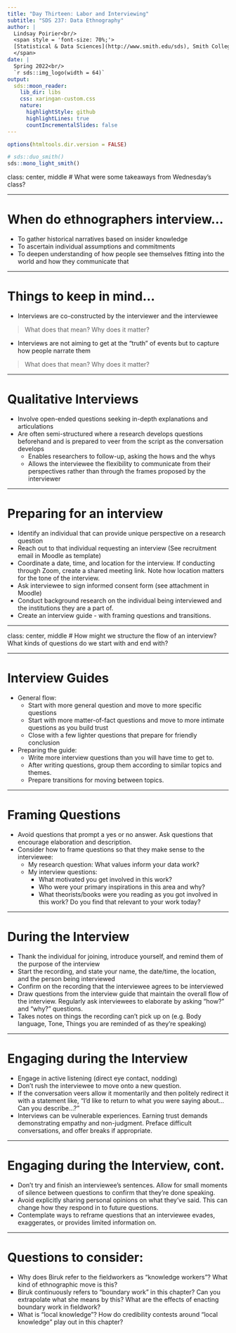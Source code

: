 ```yaml
---
title: "Day Thirteen: Labor and Interviewing"
subtitle: "SDS 237: Data Ethnography"
author: |
  Lindsay Poirier<br/>
  <span style = 'font-size: 70%;'>
  [Statistical & Data Sciences](http://www.smith.edu/sds), Smith College<br/>
  </span>
date: |
  Spring 2022<br/>
  `r sds::img_logo(width = 64)`
output:
  sds::moon_reader:
    lib_dir: libs
    css: xaringan-custom.css
    nature:
      highlightStyle: github
      highlightLines: true
      countIncrementalSlides: false
---
```


```r
options(htmltools.dir.version = FALSE)
```

```r
# sds::duo_smith()
sds::mono_light_smith()
```

class: center, middle
# What were some takeaways from Wednesday's class?

---

# When do ethnographers interview...

* To gather historical narratives based on insider knowledge 
* To ascertain individual assumptions and commitments
* To deepen understanding of how people see themselves fitting into the world and how they communicate that


---

# Things to keep in mind...

* Interviews are co-constructed by the interviewer and the interviewee

> What does that mean? Why does it matter?

* Interviews are not aiming to get at the "truth" of events but to capture how people narrate them

> What does that mean? Why does it matter?

---

# Qualitative Interviews

* Involve open-ended questions seeking in-depth explanations and articulations
* Are often semi-structured where a research develops questions beforehand and is prepared to veer from the script as the conversation develops
  * Enables researchers to follow-up, asking the hows and the whys
  * Allows the interviewee the flexibility to communicate from their perspectives rather than through the frames proposed by the interviewer


---

# Preparing for an interview

* Identify an individual that can provide unique perspective on a research question
* Reach out to that individual requesting an interview (See recruitment email in Moodle as template)
* Coordinate a date, time, and location for the interview. If conducting through Zoom, create a shared meeting link. Note how location matters for the tone of the interview.
* Ask interviewee to sign informed consent form (see attachment in Moodle)
* Conduct background research on the individual being interviewed and the institutions they are a part of. 
* Create an interview guide - with framing questions and transitions. 

---

class: center, middle
# How might we structure the flow of an interview? What kinds of questions do we start with and end with?

---

# Interview Guides

* General flow:
  * Start with more general question and move to more specific questions
  * Start with more matter-of-fact questions and move to more intimate questions as you build trust 
  * Close with a few lighter questions that prepare for friendly conclusion
* Preparing the guide:
  * Write more interview questions than you will have time to get to.
  * After writing questions, group them according to similar topics and themes. 
  * Prepare transitions for moving between topics.

---

# Framing Questions

* Avoid questions that prompt a yes or no answer. Ask questions that encourage elaboration and description.
* Consider how to frame questions so that they make sense to the interviewee:
  * My research question: What values inform your data work?
  * My interview questions: 
    * What motivated you get involved in this work? 
    * Who were your primary inspirations in this area and why?
    * What theorists/books were you reading as you got involved in this work? Do you find that relevant to your work today?

---

# During the Interview

* Thank the individual for joining, introduce yourself, and remind them of the purpose of the interview
* Start the recording, and state your name, the date/time, the location, and the person being interviewed
* Confirm on the recording that the interviewee agrees to be interviewed
* Draw questions from the interview guide that maintain the overall flow of the interview. Regularly ask interviewees to elaborate by asking "how?" and "why?" questions. 
* Takes notes on things the recording can't pick up on (e.g. Body language, Tone, Things you are reminded of as they're speaking) 

---

# Engaging during the Interview

* Engage in active listening (direct eye contact, nodding)
* Don’t rush the interviewee to move onto a new question.
* If the conversation veers allow it momentarily and then politely redirect it with a statement like, "I'd like to return to what you were saying about… Can you describe…?"
* Interviews can be vulnerable experiences. Earning trust demands demonstrating empathy and non-judgment. Preface difficult conversations, and offer breaks if appropriate. 

---

# Engaging during the Interview, cont. 

* Don’t try and finish an interviewee's sentences. Allow for small moments of silence between questions to confirm that they’re done speaking. 
* Avoid explicitly sharing personal opinions on what they've said. This can change how they respond in to future questions.
* Contemplate ways to reframe questions that an interviewee evades, exaggerates, or provides limited information on.

---

# Questions to consider:
  * Why does Biruk refer to the fieldworkers as "knowledge workers"? What kind of ethnographic move is this?
  * Biruk continuously refers to "boundary work" in this chapter? Can you extrapolate what she means by this? What are the effects of enacting boundary work in fieldwork?
  * What is "local knowledge"? How do credibility contests around "local knowledge" play out in this chapter? 

  


